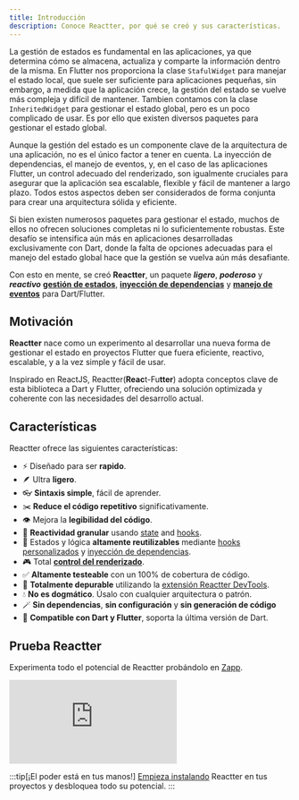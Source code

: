 ```yaml
---
title: Introducción
description: Conoce Reactter, por qué se creó y sus características.
---
```


La gestión de estados es fundamental en las aplicaciones, ya que determina cómo se almacena, actualiza y comparte la información dentro de la misma.
En Flutter nos proporciona la clase `StafulWidget` para manejar el estado local, que suele ser suficiente para aplicaciones pequeñas,
sin embargo, a medida que la aplicación crece, la gestión del estado se vuelve más compleja y difícil de mantener. Tambien contamos
con la clase `InheritedWidget` para gestionar el estado global, pero es un poco complicado de usar.
Es por ello que existen diversos paquetes para gestionar el estado global.

Aunque la gestión del estado es un componente clave de la arquitectura de una aplicación, no es el único factor a tener en cuenta.
La inyección de dependencias, el manejo de eventos, y, en el caso de las aplicaciones Flutter, un control adecuado del renderizado,
son igualmente cruciales para asegurar que la aplicación sea escalable, flexible y fácil de mantener a largo plazo.
Todos estos aspectos deben ser considerados de forma conjunta para crear una arquitectura sólida y eficiente.

Si bien existen numerosos paquetes para gestionar el estado, muchos de ellos no ofrecen soluciones completas ni lo suficientemente robustas.
Este desafío se intensifica aún más en aplicaciones desarrolladas exclusivamente con Dart, donde la falta de opciones adecuadas para el manejo del estado global hace que la gestión se vuelva aún más desafiante.

Con esto en mente, se creó **Reactter**, un paquete **_ligero_**, **_poderoso_** y **_reactivo_** [**gestión de estados**](/reactter/es/core_concepts/state_management), [**inyección de dependencias**](/reactter/es/core_concepts/dependency_injection) y [**manejo de eventos**](/reactter/es/core_concepts/event_handler) para Dart/Flutter.

## Motivación

**Reactter** nace como un experimento al desarrollar una nueva forma de gestionar el estado en proyectos Flutter que fuera eficiente, reactivo, escalable, y a la vez simple y fácil de usar.

Inspirado en ReactJS, Reactter(**Reac**t-Fu**tter**) adopta conceptos clave de esta biblioteca a Dart y Flutter, ofreciendo una solución optimizada y coherente con las necesidades del desarrollo actual.

## Características

Reactter ofrece las siguientes características:

- ⚡️ Diseñado para ser **rapido**.
- 🪶 Ultra **ligero**.
- 👓 **Sintaxis simple**, fácil de aprender.
- ✂️ **Reduce el código repetitivo** significativamente.
- 👁️ Mejora la **legibilidad del código**.
- 🚀 **Reactividad granular** usando [state](/reactter/es/core_concepts/state_management/#state) and [hooks](/reactter/es/core_concepts/hooks).
- 🧩 Estados y lógica **altamente reutilizables** mediante [hooks personalizados](/reactter/core_concepts/hooks/#custom-hook) y [inyección de dependencias](/reactter/core_concepts/dependency_injection/).
- 🎮 Total **[control del renderizado](/reactter/es/core_concepts/rendering_control)**.
- ✅ **Altamente testeable** con un 100% de cobertura de código.
- 🐞 **Totalmente depurable** utilizando la [extensión Reactter DevTools](/reactter/es/devtools_extension).
- 💧 **No es dogmático**. Úsalo con cualquier arquitectura o patrón.
- 🪄 **Sin dependencias**, **sin configuración** y **sin generación de código**
- 💙 **Compatible con Dart y Flutter**, soporta la última versión de Dart.

## Prueba Reactter

Experimenta todo el potencial de Reactter probándolo en <a href="https://zapp.run/pub/flutter_reactter" target="_blank">Zapp</a>.

<iframe src="https://zapp.run/edit/zn9806bin990?theme=dark&lazy=false&file=lib/examples/1_counter/counter_page.dart" class="w-full !h-[600px]" style="border: 0; overflow: hidden;"></iframe>

:::tip[¡El poder está en tus manos!]
  [Empieza instalando](/reactter/es/getting_started) Reactter en tus proyectos y desbloquea todo su potencial.
:::